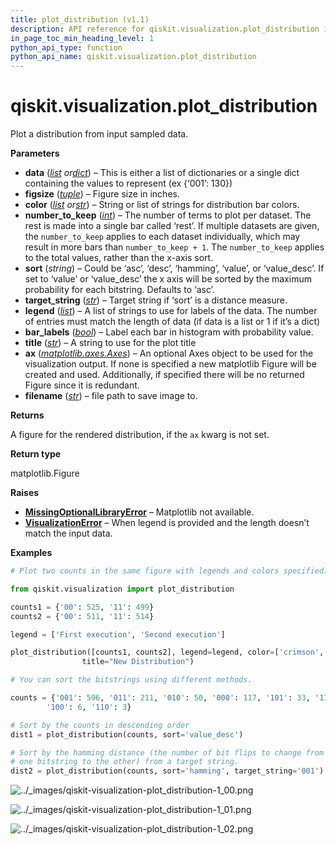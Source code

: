 ```yaml
---
title: plot_distribution (v1.1)
description: API reference for qiskit.visualization.plot_distribution in qiskit v1.1
in_page_toc_min_heading_level: 1
python_api_type: function
python_api_name: qiskit.visualization.plot_distribution
---
```


<span id="qiskit-visualization-plot-distribution" />

# qiskit.visualization.plot\_distribution

<Function id="qiskit.visualization.plot_distribution" isDedicatedPage={true} github="https://github.com/Qiskit/qiskit/tree/stable/1.1/qiskit/visualization/counts_visualization.py#L165-L258" signature="qiskit.visualization.plot_distribution(data, figsize=(7, 5), color=None, number_to_keep=None, sort='asc', target_string=None, legend=None, bar_labels=True, title=None, ax=None, filename=None)">
  Plot a distribution from input sampled data.

  **Parameters**

  *   **data** ([*list*](https://docs.python.org/3/library/stdtypes.html#list "(in Python v3.12)")  *or*[*dict*](https://docs.python.org/3/library/stdtypes.html#dict "(in Python v3.12)")) – This is either a list of dictionaries or a single dict containing the values to represent (ex \{‘001’: 130})
  *   **figsize** ([*tuple*](https://docs.python.org/3/library/stdtypes.html#tuple "(in Python v3.12)")) – Figure size in inches.
  *   **color** ([*list*](https://docs.python.org/3/library/stdtypes.html#list "(in Python v3.12)")  *or*[*str*](https://docs.python.org/3/library/stdtypes.html#str "(in Python v3.12)")) – String or list of strings for distribution bar colors.
  *   **number\_to\_keep** ([*int*](https://docs.python.org/3/library/functions.html#int "(in Python v3.12)")) – The number of terms to plot per dataset. The rest is made into a single bar called ‘rest’. If multiple datasets are given, the `number_to_keep` applies to each dataset individually, which may result in more bars than `number_to_keep + 1`. The `number_to_keep` applies to the total values, rather than the x-axis sort.
  *   **sort** (*string*) – Could be ‘asc’, ‘desc’, ‘hamming’, ‘value’, or ‘value\_desc’. If set to ‘value’ or ‘value\_desc’ the x axis will be sorted by the maximum probability for each bitstring. Defaults to ‘asc’.
  *   **target\_string** ([*str*](https://docs.python.org/3/library/stdtypes.html#str "(in Python v3.12)")) – Target string if ‘sort’ is a distance measure.
  *   **legend** ([*list*](https://docs.python.org/3/library/stdtypes.html#list "(in Python v3.12)")) – A list of strings to use for labels of the data. The number of entries must match the length of data (if data is a list or 1 if it’s a dict)
  *   **bar\_labels** ([*bool*](https://docs.python.org/3/library/functions.html#bool "(in Python v3.12)")) – Label each bar in histogram with probability value.
  *   **title** ([*str*](https://docs.python.org/3/library/stdtypes.html#str "(in Python v3.12)")) – A string to use for the plot title
  *   **ax** ([*matplotlib.axes.Axes*](https://matplotlib.org/stable/api/_as_gen/matplotlib.axes.Axes.html#matplotlib.axes.Axes "(in Matplotlib v3.9.1)")) – An optional Axes object to be used for the visualization output. If none is specified a new matplotlib Figure will be created and used. Additionally, if specified there will be no returned Figure since it is redundant.
  *   **filename** ([*str*](https://docs.python.org/3/library/stdtypes.html#str "(in Python v3.12)")) – file path to save image to.

  **Returns**

  A figure for the rendered distribution, if the `ax` kwarg is not set.

  **Return type**

  matplotlib.Figure

  **Raises**

  *   [**MissingOptionalLibraryError**](exceptions#qiskit.exceptions.MissingOptionalLibraryError "qiskit.exceptions.MissingOptionalLibraryError") – Matplotlib not available.
  *   [**VisualizationError**](visualization#qiskit.visualization.VisualizationError "qiskit.visualization.VisualizationError") – When legend is provided and the length doesn’t match the input data.

  **Examples**

  ```python
  # Plot two counts in the same figure with legends and colors specified.

  from qiskit.visualization import plot_distribution

  counts1 = {'00': 525, '11': 499}
  counts2 = {'00': 511, '11': 514}

  legend = ['First execution', 'Second execution']

  plot_distribution([counts1, counts2], legend=legend, color=['crimson','midnightblue'],
                  title="New Distribution")

  # You can sort the bitstrings using different methods.

  counts = {'001': 596, '011': 211, '010': 50, '000': 117, '101': 33, '111': 8,
          '100': 6, '110': 3}

  # Sort by the counts in descending order
  dist1 = plot_distribution(counts, sort='value_desc')

  # Sort by the hamming distance (the number of bit flips to change from
  # one bitstring to the other) from a target string.
  dist2 = plot_distribution(counts, sort='hamming', target_string='001')
  ```

  ![../\_images/qiskit-visualization-plot\_distribution-1\_00.png](/docs/images/api/qiskit/1.1/qiskit-visualization-plot_distribution-1_00.avif)

  ![../\_images/qiskit-visualization-plot\_distribution-1\_01.png](/docs/images/api/qiskit/1.1/qiskit-visualization-plot_distribution-1_01.avif)

  ![../\_images/qiskit-visualization-plot\_distribution-1\_02.png](/docs/images/api/qiskit/1.1/qiskit-visualization-plot_distribution-1_02.avif)
</Function>

